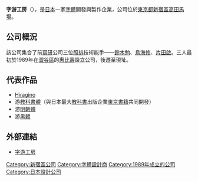 {{Infobox Company 
| company_name = 字游工房<br/><small>{{lang|ja|字游工房}}</small>
| company_name_en = JIYUKOBO Ltd.
| company_logo =
| company_type = [[有限公司|有限公司]]
| company_slogan =
| market_information =
| foundation = 創業：1989年
| location = [[東京都|東京都]][[新宿區|新宿區]][[高田馬場|高田馬場]]4丁目16番9號
| zip_code = [[〒|〒]]169-0075
| telephone_no =
| key_people = 代表取締役社長：鳥海修
| industry = 字體製作
| products = 
| capital = 600萬[[日元|日元]]
| revenue = 
| operating_income = 
| profit = 
| market_value = 
| num_employees =
| P/E ratio = 
| earnings per share = 
| Net asset value = 
| accounting_period =
| parent =
| divisions =
| subsid =
| homepage = [http://www.jiyu-kobo.co.jp/ www.jiyu-kobo.co.jp]
| footnotes = 
| width = 
}}

'''字游工房'''（{{jpn|j=字游工房|hg=じゆうこうぼう|rm=Jiyū kōbō|f=y}}），是[[日本|日本]]一家[[字體|字體]]開發與製作企業，公司位於[[東京都|東京都]][[新宿區|新宿區]][[高田馬場|高田馬場]]。

==公司概況==
該公司集合了前[[寫研|寫研]]公司三位[[照排|照排]]技術能手——[[鈴木勉|鈴木勉]]、[[鳥海修|鳥海修]]、[[片田啟|片田啟]]。三人最初於1989年在[[澀谷區|澀谷區]]的[[惠比壽|惠比壽]]設立公司，後遷至現址。

==代表作品==
*[[Hiragino|Hiragino]]
*游[[教科書體|教科書體]]（與日本最大[[教科書|教科書]]出版企業[[東京書籍|東京書籍]]共同開發）
*游[[明朝體|明朝體]]
*游[[黑體|黑體]]

==外部連結==
* [http://www.jiyu-kobo.co.jp/ 字游工房]{{Wayback|url=http://www.jiyu-kobo.co.jp/ |date=20110719151930 }}

{{Grammatology-stub}}
{{DEFAULTSORT:Jiyukobo}}
[[Category:新宿區公司|Category:新宿區公司]]
[[Category:字體設計商|Category:字體設計商]]
[[Category:1989年成立的公司|Category:1989年成立的公司]]
[[Category:日本設計公司|Category:日本設計公司]]